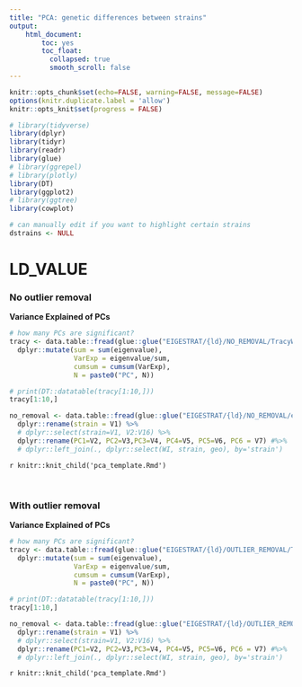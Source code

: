 ```yaml
---
title: "PCA: genetic differences between strains"
output: 
    html_document:
        toc: yes
        toc_float:
          collapsed: true
          smooth_scroll: false
---
```


```r
knitr::opts_chunk$set(echo=FALSE, warning=FALSE, message=FALSE)
options(knitr.duplicate.label = 'allow')
knitr::opts_knit$set(progress = FALSE)

# library(tidyverse)
library(dplyr)
library(tidyr)
library(readr)
library(glue)
# library(ggrepel)
# library(plotly)
library(DT)
library(ggplot2)
# library(ggtree)
library(cowplot)

# can manually edit if you want to highlight certain strains
dstrains <- NULL

```


# LD_VALUE

### No outlier removal

**Variance Explained of PCs**

```r

# how many PCs are significant?
tracy <- data.table::fread(glue::glue("EIGESTRAT/{ld}/NO_REMOVAL/TracyWidom_statistics_no_removal.tsv")) %>%
  dplyr::mutate(sum = sum(eigenvalue),
                VarExp = eigenvalue/sum,
                cumsum = cumsum(VarExp),
                N = paste0("PC", N))

# print(DT::datatable(tracy[1:10,]))
tracy[1:10,]

```


```r
no_removal <- data.table::fread(glue::glue("EIGESTRAT/{ld}/NO_REMOVAL/eigenstrat_no_removal.evac"), skip = 1) %>%
  dplyr::rename(strain = V1) %>%
  # dplyr::select(strain=V1, V2:V16) %>% 
  dplyr::rename(PC1=V2, PC2=V3,PC3=V4, PC4=V5, PC5=V6, PC6 = V7) #%>%
  # dplyr::left_join(., dplyr::select(WI, strain, geo), by='strain')

```

`r knitr::knit_child('pca_template.Rmd')`

<br>

### With outlier removal

**Variance Explained of PCs**

```r

# how many PCs are significant?
tracy <- data.table::fread(glue::glue("EIGESTRAT/{ld}/OUTLIER_REMOVAL/TracyWidom_statistics_outlier_removal.tsv")) %>%
  dplyr::mutate(sum = sum(eigenvalue),
                VarExp = eigenvalue/sum,
                cumsum = cumsum(VarExp),
                N = paste0("PC", N))

# print(DT::datatable(tracy[1:10,]))
tracy[1:10,]

```

```r
no_removal <- data.table::fread(glue::glue("EIGESTRAT/{ld}/OUTLIER_REMOVAL/eigenstrat_outliers_removed.evac"), skip = 1) %>%
  dplyr::rename(strain = V1) %>%
  # dplyr::select(strain=V1, V2:V16) %>% 
  dplyr::rename(PC1=V2, PC2=V3,PC3=V4, PC4=V5, PC5=V6, PC6 = V7) #%>%
  # dplyr::left_join(., dplyr::select(WI, strain, geo), by='strain')

```

`r knitr::knit_child('pca_template.Rmd')`
